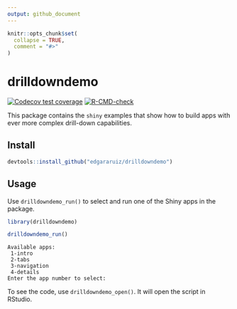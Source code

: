 ```yaml
---
output: github_document
---
```


<!-- README.md is generated from README.Rmd. Please edit that file -->

```r
knitr::opts_chunk$set(
  collapse = TRUE,
  comment = "#>"
)
```

# drilldowndemo

<!-- badges: start -->
[![Codecov test coverage](https://codecov.io/gh/edgararuiz/drilldowndemo/branch/main/graph/badge.svg)](https://codecov.io/gh/edgararuiz/drilldowndemo?branch=main)
[![R-CMD-check](https://github.com/edgararuiz/drilldowndemo/workflows/R-CMD-check/badge.svg)](https://github.com/edgararuiz/drilldowndemo/actions)
<!-- badges: end -->

This package contains the `shiny` examples that show how to build apps with ever more complex drill-down capabilities.

## Install

```r
devtools::install_github("edgararuiz/drilldowndemo")
```


## Usage

Use `drilldowndemo_run()` to select and run one of the Shiny apps in the package.

```r
library(drilldowndemo)

drilldowndemo_run()
```

```
Available apps:
 1-intro
 2-tabs
 3-navigation
 4-details
Enter the app number to select: 
```

To see the code, use `drilldowndemo_open()`. It will open the script in RStudio.


